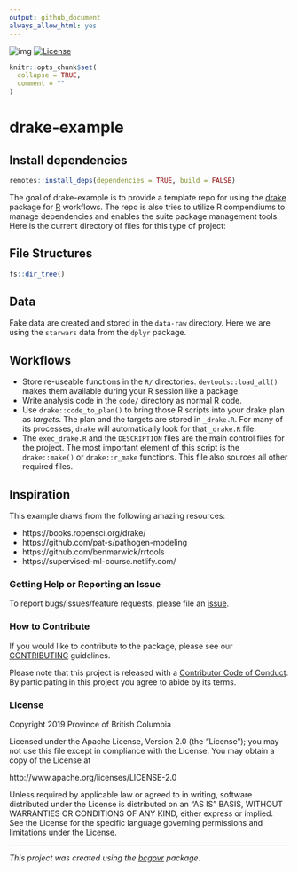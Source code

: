 ```yaml
---
output: github_document
always_allow_html: yes
---
```



<!--
Copyright 2018 Province of British Columbia

Licensed under the Apache License, Version 2.0 (the "License");
you may not use this file except in compliance with the License.
You may obtain a copy of the License at

http://www.apache.org/licenses/LICENSE-2.0

Unless required by applicable law or agreed to in writing, software distributed under the License is distributed on an "AS IS" BASIS,
WITHOUT WARRANTIES OR CONDITIONS OF ANY KIND, either express or implied.
See the License for the specific language governing permissions and limitations under the License.
-->

![img](https://img.shields.io/badge/Lifecycle-Maturing-007EC6)
[![License](https://img.shields.io/badge/License-Apache%202.0-blue.svg)](https://opensource.org/licenses/Apache-2.0)

```r
knitr::opts_chunk$set(
  collapse = TRUE,
  comment = ""
)
```
# drake-example


## Install dependencies
```r
remotes::install_deps(dependencies = TRUE, build = FALSE)
```


The goal of drake-example is to provide a template repo for using the [drake](https://ropensci.github.io/drake/) package for [R](https://www.r-project.org/) workflows. The repo is also tries to utilize R compendiums to manage dependencies and enables the suite package management tools. Here is the current directory of files for this type of project:

## File Structures
```r
fs::dir_tree()
```


## Data
Fake data are created and stored in the `data-raw` directory. Here we are using the `starwars` data from the `dplyr` package. 

## Workflows

- Store re-useable functions in the `R/` directories. `devtools::load_all()` makes them available during your R session like a package.
- Write analysis code in the `code/` directory as normal R code. 
- Use `drake::code_to_plan()` to bring those R scripts into your drake plan as _targets_. The plan and the targets are stored in `_drake.R`. For many of its processes, `drake` will automatically look for that `_drake.R` file. 
- The `exec_drake.R` and the `DESCRIPTION` files are the main control files for the project. The most important element of this script is the `drake::make()` or `drake::r_make` functions. This file also sources all other required files.   

## Inspiration
This example draws from the following amazing resources:

- https://books.ropensci.org/drake/
- https://github.com/pat-s/pathogen-modeling
- https://github.com/benmarwick/rrtools
- https://supervised-ml-course.netlify.com/

### Getting Help or Reporting an Issue

To report bugs/issues/feature requests, please file an [issue](https://github.com/bcgov/drake-example/issues/).

### How to Contribute

If you would like to contribute to the package, please see our 
[CONTRIBUTING](CONTRIBUTING.md) guidelines.

Please note that this project is released with a [Contributor Code of Conduct](CODE_OF_CONDUCT.md). By participating in this project you agree to abide by its terms.


### License

Copyright 2019 Province of British Columbia

Licensed under the Apache License, Version 2.0 (the "License");
you may not use this file except in compliance with the License.
You may obtain a copy of the License at

http://www.apache.org/licenses/LICENSE-2.0

Unless required by applicable law or agreed to in writing, software distributed under the License is distributed on an "AS IS" BASIS,
WITHOUT WARRANTIES OR CONDITIONS OF ANY KIND, either express or implied.
See the License for the specific language governing permissions and limitations under the License.

---
*This project was created using the [bcgovr](https://github.com/bcgov/bcgovr) package.* 
